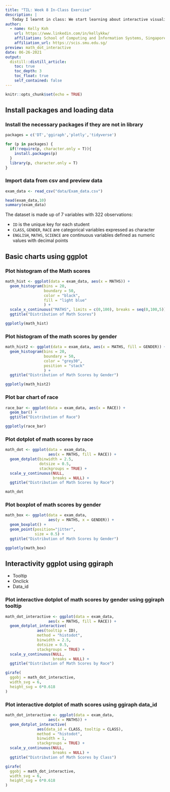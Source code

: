 ```yaml
---
title: "TIL: Week 8 In-Class Exercise"
description: |
   Today I learnt in class: We start learning about interactive visualization using R. Tidyverse will be used to create the data science workflow. 
author:
  - name: Kelly Koh
    url: https://www.linkedin.com/in/kellykkw/
    affiliation: School of Computing and Information Systems, Singapore Management University
    affiliation_url: https://scis.smu.edu.sg/
preview: math_dot_interactive
date: 06-26-2021
output:
  distill::distill_article:
    toc: true
    toc_depth: 3
    toc_float: true
    self_contained: false
---
```



```r
knitr::opts_chunk$set(echo = TRUE)
```

## Install packages and loading data

### Install the necessary packages if they are not in library
```r
packages = c('DT','ggiraph','plotly','tidyverse')

for (p in packages) {
  if(!require(p, character.only = T)){
    install.packages(p)
  }
  library(p, character.only = T)
}
```
### Import data from csv and preview data
```r
exam_data <- read_csv("data/Exam_data.csv")

head(exam_data,10)
summary(exam_data)
```

The dataset is made up of 7 variables with 322 observations:

- `ID` is the unique key for each student
- `CLASS`, `GENDER`, `RACE` are categorical variables expressed as character
- `ENGLISH`, `MATHS`, `SCIENCE` are continuous variables defined as numeric values with decimal points 

## Basic charts using ggplot

### Plot histogram of the Math scores
```r
math_hist <- ggplot(data = exam_data, aes(x = MATHS)) +
  geom_histogram(bins = 20,
                 boundary = 50,
                 color = "black",
                 fill = "light blue"
                 ) +
  scale_x_continuous("MATHS", limits = c(0,100), breaks = seq(0,100,5)) +
  ggtitle("Distribution of Math Scores")

ggplotly(math_hist)

```

### Plot histogram of the math scores by gender
```r
math_hist2 <- ggplot(data = exam_data, aes(x = MATHS, fill = GENDER)) +
  geom_histogram(bins = 20,
                 boundary = 50,
                 color = "grey30",
                 position = "stack"
                 ) +
  ggtitle("Distribution of Math Scores by Gender")

ggplotly(math_hist2)

```

### Plot bar chart of race
```r
race_bar <- ggplot(data = exam_data, aes(x = RACE)) +
  geom_bar() +
  ggtitle("Distribution of Race")

ggplotly(race_bar)

```

### Plot dotplot of math scores by race
```r
math_dot <- ggplot(data = exam_data, 
                   aes(x = MATHS, fill = RACE)) +
  geom_dotplot(binwidth = 2.5,
               dotsize = 0.5,
               stackgroups = TRUE) +
  scale_y_continuous(NULL, 
                     breaks = NULL) +
  ggtitle("Distribution of Math Scores by Race")

math_dot

```

### Plot boxplot of math scores by gender
```r
math_box <- ggplot(data = exam_data, 
                   aes(y = MATHS, x = GENDER)) +
  geom_boxplot() +
  geom_point(position="jitter",
             size = 0.5) +
  ggtitle("Distribution of Math Scores by Gender")

ggplotly(math_box)

```

## Interactivity ggplot using ggiraph

- Tooltip
- Onclick
- Data_id

### Plot interactive dotplot of math scores by gender using ggiraph tooltip
```r
math_dot_interactive <- ggplot(data = exam_data, 
                   aes(x = MATHS, fill = RACE)) +
  geom_dotplot_interactive(
              aes(tooltip = ID),
              method = "histodot",
              binwidth = 2.5,
              dotsize = 0.5,
              stackgroups = TRUE) +
  scale_y_continuous(NULL, 
                     breaks = NULL) +
  ggtitle("Distribution of Math Scores by Race")

girafe(
  ggobj = math_dot_interactive,
  width_svg = 6,
  height_svg = 6*0.618
)

```

### Plot interactive dotplot of math scores using ggiraph data_id
```r
math_dot_interactive <- ggplot(data = exam_data, 
                   aes(x = MATHS)) +
  geom_dotplot_interactive(
              aes(data_id = CLASS, tooltip = CLASS),
              method = "histodot",
              binwidth = 1,
              stackgroups = TRUE) +
  scale_y_continuous(NULL, 
                     breaks = NULL) +
  ggtitle("Distribution of Math Scores by Class")

girafe(
  ggobj = math_dot_interactive,
  width_svg = 6,
  height_svg = 6*0.618
)


```

